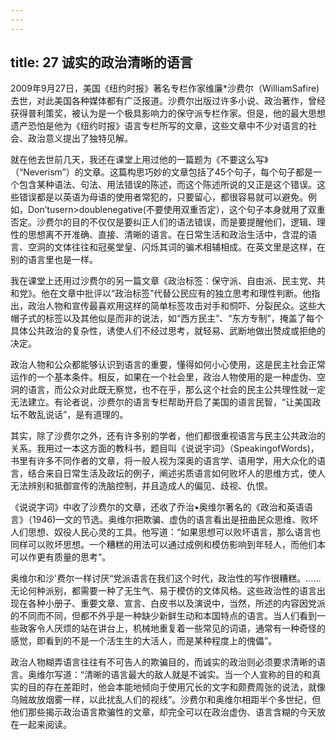 ```yaml
---
---
---
```

title: 27 诚实的政治清晰的语言
---




2009年9月27日，美国《纽约时报》著名专栏作家维廉*沙费尔（WilliamSafire)去世，对此美国各种媒体都有广泛报道。沙费尔出版过许多小说、政治著作，曾经获得普利策奖，被认为是一个极具影响力的保守派专栏作家。但是，他的最大思想遗产恐怕是他为《纽约时报》语言专栏所写的文章，这些文章中不少对语言的社会、政治意义提出了独特见解。

就在他去世前几天，我还在课堂上用过他的一篇题为《不要这么写》（“Neverism”）的文章。这篇构思巧妙的文章包括了45个句子，每个句子都是一个包含某种语法、句法、用法错误的陈述，而这个陈述所说的又正是这个错误。这些错误都是以英语为母语的使用者常犯的，只要留心，都很容易就可以避免。例如，Don’tusern>doublenegative(不要使用双重否定），这个句子本身就用了双重否定。沙费尔的目的不仅仅是要纠正人们的语法错误，而是要提醒他们，逻辑、理性的思想离不开准确、直接、清晰的语言。在日常生活和政治生活中，含混的语言、空洞的文体往往和冠冕堂皇、闪烁其词的骗术相辅相成。在英文里是这样，在别的语言里也是一样。

我在课堂上还用过沙费尔的另一篇文章《政治标签：保守派、自由派、民主党、共和党》。他在文章中批评以“政治标签”代替公民应有的独立思考和理性判断。他指出，政治人物和宣传最喜欢用这样的简单标签攻击对手和恫吓、分裂民众。这些大帽子式的标签以及其他似是而非的说法，如“西方民主”、“东方专制”，掩盖了每个具体公共政治的复杂性，诱使人们不经过思考，就轻易、武断地做出赞成或拒绝的决定。

政治人物和公众都能够认识到语言的重要，懂得如何小心使用，这是民主社会正常运作的一个基本条件。相反，如果在一个社会里，政治人物使用的是一种虚伪、空洞的语言，而公众对此既无察觉，也不在乎，那么这个社会的民主公共理性就一定无法建立。有论者说，沙费尔的语言专栏帮助开启了美国的语言民智，“让美国政坛不敢乱说话”，是有道理的。

其实，除了沙费尔之外，还有许多别的学者，他们都很重视语言与民主公共政治的关系。我用过一本这方面的教科书，题目叫《说说宇词》（SpeakingofWords)，书里有许多不同作者的文章，将一般人视为深奥的语言学、语用学，用大众化的语言，结合来自日常生活及政坛的例子，阐述劣质语言如何败坏人的思维方式，使人无法辨别和抵御宣传的洗脑控制，并且造成人的偏见、歧视、仇恨。

《说说字词》中收了沙费尔的文章，还收了乔治•奥维尔著名的《政治和英语语言》（1946)—文的节选。奥维尔把欺骗、虚伪的语言看出是扭曲民众思维、败坏人们思想、奴役人民心灵的工具。他写道：“如果思想可以败坏语言，那么语言也同样可以败坏思想。一个糟糕的用法可以通过成例和模仿影响到年轻人，而他们本可以作更有质量的思考”。

奥维尔和沙'费尔一样讨厌“党派语言在我们这个时代，政治性的写作很糟糕。……无论何种派别，都需要一种了无生气、易于模仿的文体风格。这些政治性的语言出现在各种小册子、重要文章、宣言、白皮书以及演说中，当然，所述的内容因党派的不同而不同，但都不外乎是一种缺少新鲜生动和本国特点的语言。当人们看到一些政客令人厌烦的站在讲台上，机械地重复着一些常见的词语，通常有一种奇怪的感觉，即看到的不是一个活生生的大活人，而是某种程度上的傀儡”。

政治人物糊弄语言往往有不可告人的欺骗目的，而诚实的政治则必须要求清晰的语言。奥维尔写道：“清晰的语言最大的敌人就是不诚实。当一个人宣称的目的和真实的目的存在差距时，他会本能地倾向于使用冗长的文字和颇费周张的说法，就像乌贼故放烟雾一样，以此扰乱人们的视线”。沙费尔和奥维尔相距半个多世纪，但他们那些揭示政治语言欺骗性的文章，却完全可以在政治虚伪、语言含糊的今天放在一起来阅读。